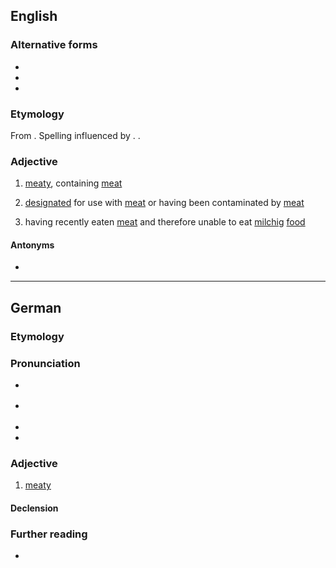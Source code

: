 ==English==

===Alternative forms===
* {{l|en|fleishig}}
* {{l|en|fleishik}}
* {{l|en|fleyshik}}

===Etymology===
From {{bor|en|yi|פֿליישיק|t=meaty}}. Spelling influenced by {{der|en|de|fleischig|t=meaty}}. {{doublet|en|fleshy}}.

===Adjective===
{{en-adj|-}}

# {{lb|en|Judaism|of food}} [[meaty]], containing [[meat]]
# {{lb|en|Judaism|of kitchenware}} [[designated]] for use with [[meat]] or having been contaminated by [[meat]]
# {{lb|en|Judaism|of a person}} having recently eaten [[meat]] and therefore unable to eat [[milchig]] [[food]]

====Antonyms====
* {{l|en|milchig}}

----

==German==

===Etymology===
{{suffix|de|Fleisch|gloss1=meat|ig|gloss2=-y}}

===Pronunciation===
* {{IPA|de|/ˈflaɪ̯ʃɪç/}} {{qualifier|standard}}
* {{IPA|de|/ˈflaɪ̯ʃɪk/}} {{qualifier|common form in southern Germany, Austria, and Switzerland}}
* {{audio|de|De-fleischig.ogg|Audio}}
* {{hyphenation|de|flei|schig}}

===Adjective===
{{de-adj|comp}}

# [[meaty]]

====Declension====
{{de-adecl|comp}}

===Further reading===
* {{R:Duden}}